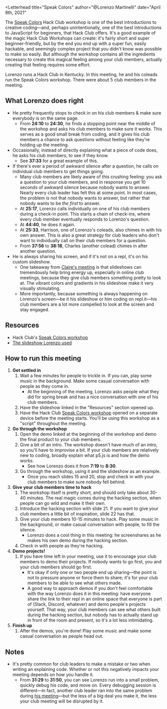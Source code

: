 
<Letterhead
title="Speak Colors"
author="@Lorenzo Martinelli"
date="April 8th, 2021"
>

<YouTubeEmbed url="https://youtu.be/7kCtrt95EPk" />

The [Speak Colors](https://workshops.hackclub.com/speak_colors) Hack Club workshop is one of the best introductions to creative coding—and, perhaps unintentionally, one of the best introductions to JavaScript for beginners, that Hack Club offers. It's a good example of the magic Hack Club Workshops can create: it's fairly short and super beginner-friendly, but by the end you end up with a super fun, easily hackable, and seemingly complex project that you didn't know was possible to make so easily. But although the workshop contains all the ingredients necessary to create this magical feeling among your club members, actually creating that feeling requires some effort.

Lorenzo runs a Hack Club in Kentucky. In this meeting, he and his coleads run the Speak Colors workshop. There were about 5 club members in the meeting.

## What Lorenzo does right

- He pretty frequently stops to check in on his club members & make sure everybody is on the same page.
    - From **24:10** to **24:30**, he finds a stopping point near the middle of the workshop and asks his club members to make sure it works. This serves as a good small break from coding, and it gives his club members a chance to ask questions without feeling like they're holding up the meeting.
- Occasionally, instead of directly explaining what a piece of code does, he asks his club members, to see if they know.
    - See **37:33** for a great example of this.
- If there's ever a period of awkward silence after a question, he calls on individual club members to get things going.
    - Many club members are likely aware of this crushing feeling: you ask a question to your club members, and in response you get 10 seconds of awkward silence because nobody wants to answer. Nearly every club leader has felt this at some point. In most cases, the problem is not that nobody wants to answer, but rather that nobody wants to be *the first* to answer.
    - At **25:17**, Lorenzo calls individually on one of his club members during a check-in point. This starts a chain of check-ins, where every club member eventually responds to Lorenzo's question.
    - At **44:40**, he does it again.
    - At **25:33**, Harrison, one of Lorenzo's coleads, also chimes in with his own answer. This is also a great strategy for club leaders who don't want to individually call on their club members for a question.
    - From **37:56** to **38:18**, Charles (another colead) chimes in after another question.
- He is always sharing his screen, and if it's not on a repl, it's on his custom slideshow.
    - One takeaway from [Claire's meeting](https://meetings.hackclub.com/generativeart) is that slideshows can tremendously help bring energy up, especially in online club meetings, because they give club members something pretty to look at. The vibrant colors and gradients in his slideshow make it very visually stimulating.
    - More importantly, because something is always happening on Lorenzo's screen—be it his slideshow or him coding on repl.it—his club members are a lot more compelled to look at the screen and stay engaged.

## Resources

- Hack Club's [Speak Colors workshop](https://workshops.hackclub.com/speak_colors)
- [The slideshow Lorenzo used](https://docs.google.com/presentation/d/11R9WaLh2YIxXeJzlr5hGp_XrKWvcpMHNJGYF0c3pax4/edit#slide=id.g962ab5d592_0_19)

## How to run this meeting

1. **Get settled in**
    1. Wait a few minutes for people to trickle in. If you can, play some music in the background. Make some casual conversation with people as they come in.
        - At the beginning of the meeting, Lorenzo asks people what they did for spring break and has a nice conversation with one of his club members.
    2. Have the slideshow linked in the "Resources" section opened up.
    3. Have the Hack Club [Speak Colors workshop](https://workshops.hackclub.com/speak_colors) opened on a separate device before the meeting starts. You'll be using this workshop as a "script" throughout the meeting.
2. **Go through the workshop**
    1. Open the demo linked at the beginning of the workshop and demo the final product to your club members.
    2. Give a bit of an intro. The workshop doesn't have much of an intro, so you'll have to improvise a bit. If your club members are relatively new to coding, broadly explain what p5.js is and how the demo works.
        - See how Lorenzo does it from **7:19** to **8:30**.
    3. Go through the workshop, using it and the slideshow as an example.
        - Once you reach slides 15 and 20, stop and check in with your club members to make sure nobody fell behind.
3. **Give your club members time to hack**
    1. The workshop itself is pretty short, and should only take about 30-40 minutes. The real magic comes during the hacking section, when people can go wild and make it their own.
    2. Introduce the hacking section with slide 21. If you want to give your club members a little bit of inspiration, slide 22 has that.
    3. Give your club members 10-15 minutes to hack. Play some music in the background, or make casual conversation with people, to fill the silence.
        - Lorenzo does a cool thing in this meeting: he screenshares as he makes his own demo during the hacking section.
    4. Check in with people as they're hacking.
4. **Demo projects!**
    1. If you have time left in your meeting, use it to encourage your club members to demo their projects. If nobody wants to go first, you and your club members should go first.
        - It's okay if only one or two people end up sharing—the point is not to pressure anyone or force them to share; it's for your club members to be able to see what others made.
        - A good way to approach demos if you don't feel comfortable with the way Lorenzo does it in this meeting: have everyone share the link to their repl in an online space that everyone is part of (Slack, Discord, whatever) and demo people's projects yourself. That way, your club members can see what others built during the hacking section, but nobody has to actually stand up in front of the room and present, so it's a lot less intimidating.
5. **Finish up**
    1. After the demos, you're done! Play some music and make some casual conversation as people head out.

## Notes

- It's pretty common for club leaders to make a mistake or two when writing an explaining code. Whether or not this negatively impacts your meeting depends on how you handle it.
    - From **31:29** to **31:50**, you can see Lorenzo run into a small problem, quickly debug his code, and move on. Every debugging session is different—in fact, another club leader ran into the same problem during [his meeting](https://meetings.hackclub.com/teachablemachine)—but the less of a big deal you make it, the less your club meeting will be disrupted by it.

</Letterhead>
<Footer />